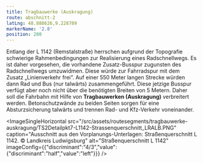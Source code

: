 ```yaml
---
title: Tragbauwerke (Auskragung)
route: abschnitt-2
latLng: 48.888626,9.228789
markerName: '2.8'
position: 280
---
```

Entlang der L 1142 (Remstalstraße) herrschen aufgrund der Topografie schwierige Rahmenbedingungen zur Realisierung eines Radschnellwegs. Es ist daher vorgesehen, die vorhandene Zusatz-Busspur zugunsten des Radschnellwegs umzuwidmen. Diese würde zur Fahrradspur mit dem Zusatz „Linienverkehr frei“. Auf einer 550 Meter langen Strecke würden dann Rad und Bus (nur talwärts) zusammengeführt. Diese jetzige Busspur verfügt aber noch nicht über die benötigten Breiten von 5 Metern. Daher soll die Fahrbahn mit Hilfe von **Tragbauwerken (Auskragung)** verbreitert werden. Betonschutzwände zu beiden Seiten sorgen für eine Absturzsicherung talwärts und trennen Rad- und Kfz-Verkehr voneinander.

<ImageSingleHorizontal src="/src/assets/routesegments/tragbauwerke-auskragung/TS2Detailpkt7-L1142-Strassenquerschnitt_LRALB.PNG" caption="Ausschnitt aus den Vorplanungs-Unterlagen: Straßenquerschnitt L 1142. © Landkreis Ludwigsburg" alt="Straßenquerschnitt L 1142" imageConfig={{"discriminant":"4/3","value":{"discriminant":"half","value":"left"}}} />
